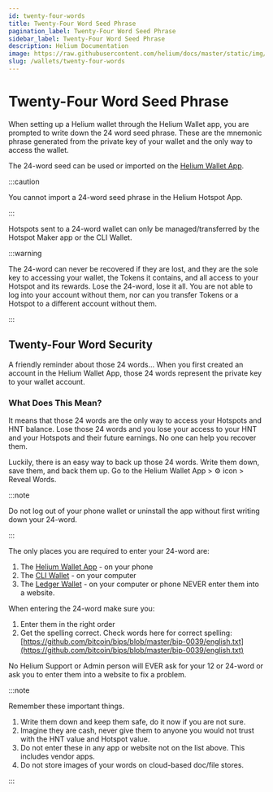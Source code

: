 ```yaml
---
id: twenty-four-words
title: Twenty-Four Word Seed Phrase
pagination_label: Twenty-Four Word Seed Phrase
sidebar_label: Twenty-Four Word Seed Phrase
description: Helium Documentation
image: https://raw.githubusercontent.com/helium/docs/master/static/img/link-image.png
slug: /wallets/twenty-four-words
---
```


# Twenty-Four Word Seed Phrase

When setting up a Helium wallet through the Helium Wallet app, you are prompted to write down the 24
word seed phrase. These are the mnemonic phrase generated from the private key of your wallet and
the only way to access the wallet.

The 24-word seed can be used or imported on the [Helium Wallet App](wallets/helium-wallet-app).

:::caution

You cannot import a 24-word seed phrase in the Helium Hotspot App.

:::

Hotspots sent to a 24-word wallet can only be managed/transferred by the Hotspot Maker app or the
CLI Wallet.

:::warning

The 24-word can never be recovered if they are lost, and they are the sole key to accessing your
wallet, the Tokens it contains, and all access to your Hotspot and its rewards. Lose the 24-word,
lose it all. You are not able to log into your account without them, nor can you transfer Tokens or
a Hotspot to a different account without them.

:::

## Twenty-Four Word Security

A friendly reminder about those 24 words… When you first created an account in the Helium Wallet
App, those 24 words represent the private key to your wallet account.

### What Does This Mean?

It means that those 24 words are the only way to access your Hotspots and HNT balance. Lose those 24
words and you lose your access to your HNT and your Hotspots and their future earnings. No one can
help you recover them.

Luckily, there is an easy way to back up those 24 words. Write them down, save them, and back them
up. Go to the Helium Wallet App > ⚙️ icon > Reveal Words.

:::note

Do not log out of your phone wallet or uninstall the app without first writing down your 24-word.

:::

The only places you are required to enter your 24-word are:

1. The [Helium Wallet App](/wallets/helium-wallet-app) - on your phone
2. The [CLI Wallet](/wallets/cli-wallet) - on your computer
3. The [Ledger Wallet](/wallets/ledger) - on your computer or phone NEVER enter them into a website.

When entering the 24-word make sure you:

1. Enter them in the right order
2. Get the spelling correct. Check words here for correct spelling:
   [https://github.com/bitcoin/bips/blob/master/bip-0039/english.txt](https://github.com/bitcoin/bips/blob/master/bip-0039/english.txt)

No Helium Support or Admin person will EVER ask for your 12 or 24-word or ask you to enter them into
a website to fix a problem.

:::note

Remember these important things.

1. Write them down and keep them safe, do it now if you are not sure.
2. Imagine they are cash, never give them to anyone you would not trust with the HNT value and
   Hotspot value.
3. Do not enter these in any app or website not on the list above. This includes vendor apps.
4. Do not store images of your words on cloud-based doc/file stores.

:::

